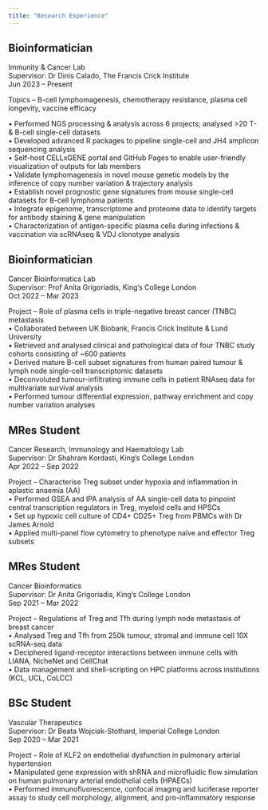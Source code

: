 ```yaml
---
title: "Research Experience"
---
```


## Bioinformatician
Immunity & Cancer Lab  
Supervisor: Dr Dinis Calado, The Francis Crick Institute  
Jun 2023 – Present  
  
Topics – B-cell lymphomagenesis, chemotherapy resistance, plasma cell longevity, vaccine efficacy
  
•	Performed NGS processing & analysis across 6 projects; analysed >20 T- & B-cell single-cell datasets  
•	Developed advanced R packages to pipeline single-cell and JH4 amplicon sequencing analysis  
•	Self-host CELLxGENE portal and GitHub Pages to enable user-friendly visualization of outputs for lab members  
•	Validate lymphomagenesis in novel mouse genetic models by the inference of copy number variation & trajectory analysis  
•	Establish novel prognostic gene signatures from mouse single-cell datasets for B-cell lymphoma patients  
•	Integrate epigenome, transcriptome and proteome data to identify targets for antibody staining & gene manipulation  
•	Characterization of antigen-specific plasma cells during infections & vaccination via scRNAseq & VDJ clonotype analysis  

## Bioinformatician  
 Cancer Bioinformatics Lab  
Supervisor: Prof Anita Grigoriadis, King’s College London  
Oct 2022 – Mar 2023  
  
Project – Role of plasma cells in triple-negative breast cancer (TNBC) metastasis  
•	Collaborated between UK Biobank, Francis Crick Institute & Lund University  
•	Retrieved and analysed clinical and pathological data of four TNBC study cohorts consisting of ~600 patients  
•	Derived mature B-cell subset signatures from human paired tumour & lymph node single-cell transcriptomic datasets  
•	Deconvoluted tumour-infiltrating immune cells in patient RNAseq data for multivariate survival analysis  
•	Performed tumour differential expression, pathway enrichment and copy number variation analyses  

## MRes Student  
Cancer Research, Immunology and Haematology Lab  
Supervisor: Dr Shahram Kordasti, King’s College London  
Apr 2022 – Sep 2022  
  
Project – Characterise Treg subset under hypoxia and inflammation in aplastic anaemia (AA)  
•	Performed GSEA and IPA analysis of AA single-cell data to pinpoint central transcription regulators in Treg, myeloid cells and HPSCs  
•	Set up hypoxic cell culture of CD4+ CD25+ Treg from PBMCs with Dr James Arnold  
•	Applied multi-panel flow cytometry to phenotype naïve and effector Treg subsets  

## MRes Student  
Cancer Bioinformatics  
Supervisor: Dr Anita Grigoriadis, King’s College London  
Sep 2021 – Mar 2022  
  
Project – Regulations of Treg and Tfh during lymph node metastasis of breast cancer  
•	Analysed Treg and Tfh from 250k tumour, stromal and immune cell 10X scRNA-seq data  
•	Deciphered ligand-receptor interactions between immune cells with LIANA, NicheNet and CellChat  
•	Data management and shell-scripting on HPC platforms across institutions (KCL, UCL, CoLCC)  

## BSc Student  
Vascular Therapeutics  
Supervisor: Dr Beata Wojciak-Stothard, Imperial College London  
Sep 2020 – Mar 2021  
  
Project – Role of KLF2 on endothelial dysfunction in pulmonary arterial hypertension  
•	Manipulated gene expression with shRNA and microfluidic flow simulation on human pulmonary arterial endothelial cells (HPAECs)  
•	Performed immunofluorescence, confocal imaging and luciferase reporter assay to study cell morphology, alignment, and pro-inflammatory response  
